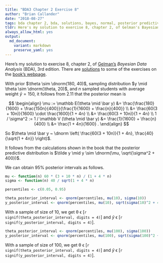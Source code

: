 ```yaml
---
title: "BDA3 Chapter 2 Exercise 8"
author: "Brian Callander"
date: "2018-08-27"
tags: bda chapter 2, bda, solutions, bayes, normal, posterior predictive
tldr: Here's my solution to exercise 8, chapter 2, of Gelman's Bayesian Data Analysis (BDA), 3rd edition.
always_allow_html: yes
output: 
  md_document:
    variant: markdown
    preserve_yaml: yes
---
```


Here's my solution to exercise 8, chapter 2, of [Gelman's](https://andrewgelman.com/) *Bayesian Data Analysis* (BDA), 3rd edition. There are [solutions](http://www.stat.columbia.edu/~gelman/book/solutions.pdf) to some of the exercises on the [book's webpage](http://www.stat.columbia.edu/~gelman/book/).

<!--more-->

<div>
  $\DeclareMathOperator{\dbinomial}{binomial}
   \DeclareMathOperator{\dbern}{Bernoulli}
   \DeclareMathOperator{\dnorm}{normal}
   \DeclareMathOperator{\dgamma}{gamma}
   \DeclareMathOperator{\invlogit}{invlogit}
   \DeclareMathOperator{\logit}{logit}
   \DeclareMathOperator{\dbeta}{beta}$
</div>

With prior $\theta \sim \dnorm(180, 40)$, sampling distribution $y \mid \theta \sim \dnorm(\theta, 20)$, and $n$ sampled students with average weight $\bar y = 150$, it follows from 2.11 that the posterior mean is 

$$
\begin{align}
  \mu
  :=
  \mathbb E(\theta \mid \bar y) 
  &=
  \frac{\frac{180}{1600} + \frac{150n}{400}}{\frac{1}{1600} + \frac{n}{400}} 
  \\
  &=
  \frac{60(3 + 10n)}{1600} \cdot \frac{1600}{1 + 4n}
  \\
  &=
  \frac{60(3 + 10n)}{1 + 4n}
  \\
  1 / \sigma^2 
  :=
  1 / \mathbb V (\theta \mid \bar y)
  &=
  \frac{1}{1600} + \frac{n}{400}
  \\
  &=
  \frac{1 + 4n}{1600}
  .
\end{align}
$$
  
  
So $\theta \mid \bar y ~ \dnorm \left( \frac{60(3 + 10n)}{1 + 4n}, \frac{40}{\sqrt{1 + 4n}} \right)$.

It follows from the calculations shown in the book that the posterior predictive distribution is $\tilde y \mid y \sim \dnorm(\mu, \sqrt{\sigma^2 + 400})$.

We can obtain 95% posterior intervals as follows.

```r
mu <- function(n) 60 * (3 + 10 * n) / (1 + 4 * n)
sigma <- function(n) 40 / sqrt(1 + 4 * n)

percentiles <- c(0.05, 0.95)

theta_posterior_interval <- qnorm(percentiles, mu(10), sigma(10))
y_posterior_interval <- qnorm(percentiles, mu(10), sqrt(sigma(10)^2 + 400))
```

With a sample of size of 10, we get θ ϵ [`r signif(theta_posterior_interval, digits = 4)`] and $\tilde y$ ϵ [`r signif(y_posterior_interval, digits = 4)`].

```r
theta_posterior_interval <- qnorm(percentiles, mu(100), sigma(100))
y_posterior_interval <- qnorm(percentiles, mu(100), sqrt(sigma(100)^2 + 400))
```

With a sample of size of 100, we get θ ϵ [`r signif(theta_posterior_interval, digits = 4)`] and $\tilde y$ ϵ [`r signif(y_posterior_interval, digits = 4)`].